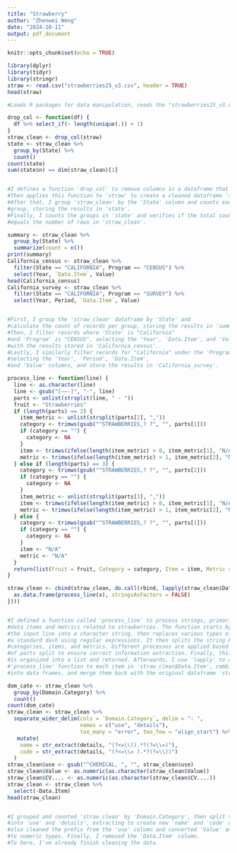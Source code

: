 ```yaml
---
title: "Strawberry"
author: "Zhenwei Weng"
date: "2024-10-11"
output: pdf_document
---
```


```r
knitr::opts_chunk$set(echo = TRUE)
```

```r
library(dplyr)
library(tidyr)
library(stringr)
straw <- read.csv("strawberries25_v3.csv", header = TRUE)
head(straw)

#Loads R packages for data manipulation, reads the "strawberries25_v3.csv" file into 'straw'.
```


```r
drop_col <- function(df) {
  df %>% select_if(~ length(unique(.)) > 1)
}
straw_clean <- drop_col(straw)
state <- straw_clean %>%
  group_by(State) %>%
  count()
count(state)
sum(state$n) == dim(straw_clean)[1]


#I defines a function 'drop_col' to remove columns in a dataframe that have only one unique value.
#Then applies this function to 'straw' to create a cleaned dataframe 'straw_clean'. 
#After that, I group 'straw_clean' by the 'State' column and counts each 
#group, storing the results in 'state'. 
#Finally, I counts the groups in 'state' and verifies if the total count in 'state' 
#equals the number of rows in 'straw_clean'.
```



```r
summary <- straw_clean %>%
  group_by(State) %>% 
  summarize(count = n()) 
print(summary)
California_census <- straw_clean %>%
  filter(State == "CALIFORNIA", Program == "CENSUS") %>%
  select(Year, `Data.Item`, Value)
head(California_census)
California_survey <- straw_clean %>%
  filter(State == "CALIFORNIA", Program == "SURVEY") %>%
  select(Year, Period, `Data.Item`, Value)


#First, I group the 'straw_clean' dataframe by 'State' and 
#calculate the count of records per group, storing the results in 'summary'. 
#Then, I filter records where 'State' is "California"
#and 'Program' is "CENSUS", selecting the 'Year', 'Data.Item', and 'Value' columns,
#with the results stored in 'California_census'.
#Lastly, I similarly filter records for "California" under the 'Program' "SURVEY",
#selecting the 'Year', 'Period', 'Data.Item',
#and 'Value' columns, and store the results in 'California_survey'.
```

```r
process_line <- function(line) {
  line <- as.character(line)
  line <- gsub("[–—-]", "-", line)
  parts <- unlist(strsplit(line, " - "))
  fruit <- "Strawberries"
  if (length(parts) == 2) {
    item_metric <- unlist(strsplit(parts[2], ","))
    category <- trimws(gsub("^STRAWBERRIES,? ?", "", parts[1]))
    if (category == "") {
      category <- NA
    }
    item <- trimws(ifelse(length(item_metric) > 0, item_metric[1], "N/A"))
    metric <- trimws(ifelse(length(item_metric) > 1, item_metric[2], "N/A"))
  } else if (length(parts) == 3) {
    category <- trimws(gsub("^STRAWBERRIES,? ?", "", parts[2]))
    if (category == "") {
      category <- NA
    }
    item_metric <- unlist(strsplit(parts[3], ","))
    item <- trimws(ifelse(length(item_metric) > 0, item_metric[1], "N/A"))
    metric <- trimws(ifelse(length(item_metric) > 1, item_metric[2], "N/A"))
  } else {
    category <- trimws(gsub("^STRAWBERRIES,? ?", "", parts[1]))
    if (category == "") {
      category <- NA
    }
    item <- "N/A"
    metric <- "N/A"
  }
  return(list(Fruit = fruit, Category = category, Item = item, Metric = metric))
}

straw_clean <- cbind(straw_clean, do.call(rbind, lapply(straw_clean$Data.Item, function(x) {
  as.data.frame(process_line(x), stringsAsFactors = FALSE)
})))


#I defined a function called 'process_line' to process strings, primarily to parse 
#data items and metrics related to strawberries. The function starts by converting 
#the input line into a character string, then replaces various types of dashes with 
#a standard dash using regular expressions. It then splits the string by " - ", extracting
#categories, items, and metrics. Different processes are applied based on the number
#of parts split to ensure correct information extraction. Finally, this information 
#is organized into a list and returned. Afterwards, I use 'lapply' to apply the 
#'process_line' function to each item in 'straw_clean$Data.Item', combine the results
#into data frames, and merge them back with the original dataframe 'straw_clean.'
```


```r
dom_cate <- straw_clean %>%
  group_by(Domain.Category) %>%
  count()
count(dom_cate)
straw_clean <- straw_clean %>%
  separate_wider_delim(cols = `Domain.Category`, delim = ": ",
                       names = c("use", "details"), 
                       too_many = "error", too_few = "align_start") %>%
   mutate(
    name = str_extract(details, "(?<=\\().*?(?=\\=)"),  
    code = str_extract(details, "(?<=\\= ).*?(?=\\))") 
  )
straw_clean$use <- gsub("^CHEMICAL, ", "", straw_clean$use)
straw_clean$Value <- as.numeric(as.character(straw_clean$Value))
straw_clean$CV.... <- as.numeric(as.character(straw_clean$CV....))
straw_clean <- straw_clean %>%
  select(-Data.Item)
head(straw_clean)


#I grouped and counted 'straw_clean' by 'Domain.Category', then split this column 
#into 'use' and 'details', extracting to create new 'name' and 'code' columns. I 
#also cleaned the prefix from the 'use' column and converted 'Value' and 'CV....' 
#to numeric types. Finally, I removed the 'Data.Item' column.
#To here, I've already finish cleaning the data.
```
